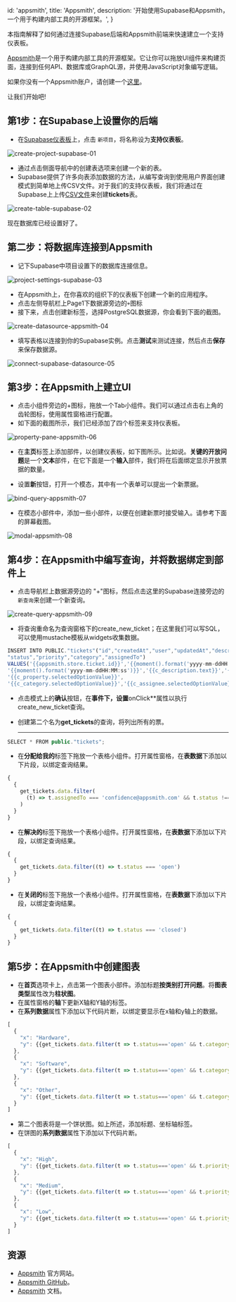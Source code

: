 
  id: 'appsmith',
  title: 'Appsmith',
  description:
    '开始使用Supabase和Appsmith，一个用于构建内部工具的开源框架。',
}

本指南解释了如何通过连接Supabase后端和Appsmith前端来快速建立一个支持仪表板。

[Appsmith](https://www.appsmith.com/)是一个用于构建内部工具的开源框架。它让你可以拖放UI组件来构建页面，连接到任何API、数据库或GraphQL源，并使用JavaScript对象编写逻辑。

如果你没有一个Appsmith账户，请创建一个[这里](https://app.appsmith.com/user/signup)。

让我们开始吧!

## 第1步：在Supabase上设置你的后端

- 在[Supabase仪表板](https://app.supabase.com)上，点击 `新项目`，将名称设为**支持仪表板**。

![create-project-supabase-01](/docs/img/guides/integrations/appsmith/create-project-supabase-01.png)

- 通过点击侧面导航中的创建表选项来创建一个新的表。
- Supabase提供了许多向表添加数据的方法，从编写查询到使用用户界面创建模式到简单地上传CSV文件。对于我们的支持仪表板，我们将通过在Supabase上上传[CSV文件](https://raw.githubusercontent.com/vihar/datasets/master/tickets.csv)来创建**tickets**表。

![create-table-supabase-02](/docs/img/guides/integrations/appsmith/create-table-supabase-02.png)

现在数据库已经设置好了。

## 第二步：将数据库连接到Appsmith

- 记下Supabase中项目设置下的数据库连接信息。

![project-settings-supabase-03](/docs/img/guides/integrations/appsmith/project-settings-supabase-03.png)

- 在Appsmith上，在你喜欢的组织下的仪表板下创建一个新的应用程序。
- 点击左侧导航栏上Page1下数据源旁边的`+`图标
- 接下来，点击创建新标签，选择PostgreSQL数据源，你会看到下面的截图。

![create-datasource-appsmith-04](/docs/img/guides/integrations/appsmith/create-datasource-appsmith-04.png)

- 填写表格以连接到你的Supabase实例。点击**测试**来测试连接，然后点击**保存**来保存数据源。

![connect-supabase-datasource-05](/docs/img/guides/integrations/appsmith/connect-supabase-datasource-05.png)

## 第3步：在Appsmith上建立UI

- 点击小组件旁边的+图标，拖放一个Tab小组件。我们可以通过点击右上角的齿轮图标，使用属性窗格进行配置。
- 如下面的截图所示，我们已经添加了四个标签来支持仪表板。

![property-pane-appsmith-06](/docs/img/guides/integrations/appsmith/property-pane-appsmith-06.png)

- 在**主页**标签上添加部件，以创建仪表板，如下图所示。比如说。**关键的开放问题**是一个**文本**部件，在它下面是一个**输入**部件，我们将在后面绑定显示开放票据的数量。

- 设置**新**按钮，打开一个模态，其中有一个表单可以提出一个新票据。

![bind-query-appsmith-07](/docs/img/guides/integrations/appsmith/bind-query-appsmith-07.png)

- 在模态小部件中，添加一些小部件，以便在创建新票时接受输入。请参考下面的屏幕截图。

![modal-appsmith-08](/docs/img/guides/integrations/appsmith/modal-appsmith-08.png)

## 第4步：在Appsmith中编写查询，并将数据绑定到部件上

- 点击导航栏上数据源旁边的 "+"图标，然后点击这里的Supabase连接旁边的 `新查询`来创建一个新查询。

![create-query-appsmith-09](/docs/img/guides/integrations/appsmith/create-query-appsmith-09.png)

- 将查询重命名为查询窗格下的create_new_ticket；在这里我们可以写SQL，可以使用mustache模板从widgets收集数据。

```jsx
INSERT INTO PUBLIC."tickets"("id","createdAt","user","updatedAt","description",
"status","priority","category","assignedTo")
VALUES('{{appsmith.store.ticket.id}}','{{moment().format('yyyy-mm-ddHH:MM:ss')}}','{{c_user.text}}',
'{{moment().format('yyyy-mm-ddHH:MM:ss')}}','{{c_description.text}}','{{c_status.selectedOptionValue}}',
'{{c_property.selectedOptionValue}}',
'{{c_category.selectedOptionValue}}','{{c_assignee.selectedOptionValue}}');
```

- 点击模式上的**确认**按钮，在**事件下，设置**onClick**属性以执行create_new_ticket查询。
- 创建第二个名为**get_tickets**的查询，将列出所有的票。

  ***

```jsx
SELECT * FROM public."tickets";
```

- 在**分配给我的**标签下拖放一个表格小组件。打开属性窗格，在**表数据**下添加以下片段，以绑定查询结果。

```jsx
{
  {
    get_tickets.data.filter(
      (t) => t.assignedTo === 'confidence@appsmith.com' && t.status !== 'closed'
    )
  }
}
```

- 在**解决的**标签下拖放一个表格小组件。打开属性窗格，在**表数据**下添加以下片段，以绑定查询结果。

```jsx
{
  {
    get_tickets.data.filter((t) => t.status === 'open')
  }
}
```

- 在**关闭的**标签下拖放一个表格小组件。打开属性窗格，在**表数据**下添加以下片段，以绑定查询结果。

```jsx
{
  {
    get_tickets.data.filter((t) => t.status === 'closed')
  }
}
```

## 第5步：在Appsmith中创建图表

- 在**首页**选项卡上，点击第一个图表小部件。添加标题**按类别打开问题**。将**图表类型**属性改为**柱状图**。
- 在属性窗格的**轴**下更新X轴和Y轴的标签。
- 在**系列数据**属性下添加以下代码片断，以绑定要显示在x轴和y轴上的数据。

```jsx
[
  {
    "x": "Hardware",
    "y": {{get_tickets.data.filter(t => t.status==='open' && t.category==='hardware').length}}
  },
  {
    "x": "Software",
    "y": {{get_tickets.data.filter(t => t.status==='open' && t.category==='software').length}}
  },
  {
    "x": "Other",
    "y": {{get_tickets.data.filter(t => t.status==='open' && t.category==='other').length}}
  }
]
```

- 第二个图表将是一个饼状图。如上所述，添加标题、坐标轴标签。
- 在饼图的**系列数据**属性下添加以下代码片断。

```jsx
[
  {
    "x": "High",
    "y": {{get_tickets.data.filter(t => t.status==='open' && t.priority==='high').length}}
  },
  {
    "x": "Medium",
    "y": {{get_tickets.data.filter(t => t.status==='open' && t.priority==='medium').length}}
  },
  {
    "x": "Low",
    "y": {{get_tickets.data.filter(t => t.status==='open' && t.priority==='low').length}}
  }
]
```

## 资源

- [Appsmith](https://www.appsmith.com/) 官方网站。
- [Appsmith GitHub](https://github.com/appsmithorg)。
- [Appsmith](https://docs.appsmith.com/) 文档。


